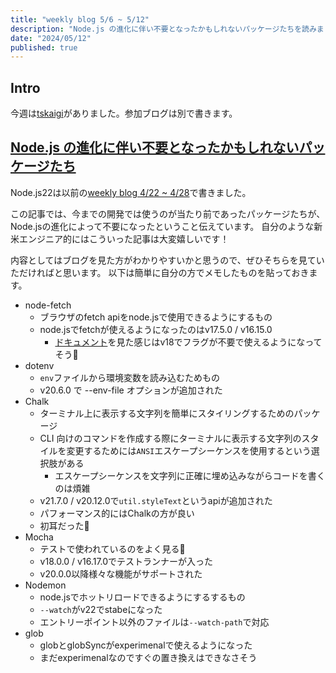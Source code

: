 ```yaml
---
title: "weekly blog 5/6 ~ 5/12"
description: "Node.js の進化に伴い不要となったかもしれないパッケージたちを読みました"
date: "2024/05/12"
published: true
---
```


## Intro
今週は[tskaigi](https://tskaigi.org/)がありました。参加ブログは別で書きます。

## [Node.js の進化に伴い不要となったかもしれないパッケージたち](https://zenn.dev/morinokami/articles/npm-uninstall) 

Node.js22は以前の[weekly blog 4/22 ~ 4/28](https://yossy.dev/posts/weekly-2024-0422-0428)で書きました。

この記事では、今までの開発では使うのが当たり前であったパッケージたちが、Node.jsの進化によって不要になったということ伝えています。
自分のような新米エンジニア的にはこういった記事は大変嬉しいです！

内容としてはブログを見た方がわかりやすいかと思うので、ぜひそちらを見ていただければと思います。
以下は簡単に自分の方でメモしたものを貼っておきます。

- node-fetch
  - ブラウザのfetch apiをnode.jsで使用できるようにするもの
  - node.jsでfetchが使えるようになったのはv17.5.0 / v16.15.0
    - [ドキュメント](https://nodejs.org/dist/latest-v18.x/docs/api/globals.html#fetch)を見た感じはv18でフラグが不要で使えるようになってそう👀 
- dotenv
  - `env`ファイルから環境変数を読み込むためもの
  - v20.6.0 で --env-file オプションが追加された 
- Chalk
  - ターミナル上に表示する文字列を簡単にスタイリングするためのパッケージ 
  - CLI 向けのコマンドを作成する際にターミナルに表示する文字列のスタイルを変更するためには`ANSI`エスケープシーケンスを使用するという選択肢がある
    - エスケープシーケンスを文字列に正確に埋め込みながらコードを書くのは煩雑 
  - v21.7.0 / v20.12.0で`util.styleText`というapiが追加された
  - パフォーマンス的にはChalkの方が良い
  - 初耳だった👀
- Mocha
  - テストで使われているのをよく見る👀
  - v18.0.0 / v16.17.0でテストランナーが入った
  - v20.0.0以降様々な機能がサポートされた
- Nodemon
  - node.jsでホットリロードできるようにするするもの 
  - `--watch`がv22でstabeになった
  - エントリーポイント以外のファイルは`--watch-path`で対応
- glob
  - globとglobSyncがexperimenalで使えるようになった
  - まだexperimenalなのですぐの置き換えはできなさそう


